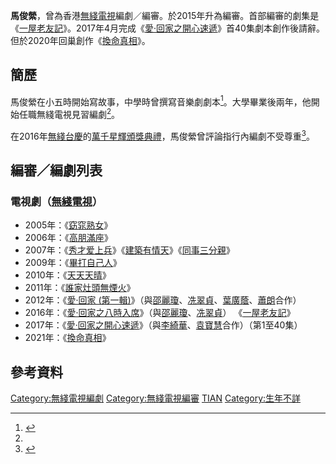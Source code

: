 {{藝人
|姓名 = 馬俊縈
|類型 = 編劇
|圖片 = 
|圖片尺寸 = 
|圖片簡介 = 
|本名 = 
|外文名 = 
|外文 = 
|羅馬拼音 = 
|英文名 = 
|暱稱 = 
|其他藝名 = 
|國籍 = 
|民族 = 
|籍貫 = 
|出生日期 = 
|出生地點 = 
|逝世日期 = 
|逝世地點 = 
|職業 = [[編劇|編劇]]、編審
|語言 = [[粵語|粵語]]、[[英語|英語]]、[[國語|國語]]
|教育程度 = 
|母校 = 
|宗教信仰 = 
|配偶 = 
|兒女 = 
|父母 = 
|親屬 = 
|音樂類型 = 
|演奏樂器 = 
|出道地點 = 
|出道日期 = 
|出道作 = 
|代表作 = 《[[愛·回家|愛·回家]]》系列
|著名角色 = 
|活躍年代 = 
|唱片公司 = 
|經紀公司 = 
|網站 = 
|相關團體 = 
|IMDb = 
|獎項 = 
}}

'''馬俊縈'''，曾為香港[[無綫電視|無綫電視]]編劇／編審。於2015年升為編審。首部編審的劇集是《[[一屋老友記|一屋老友記]]》。2017年4月完成《[[愛·回家之開心速遞|愛·回家之開心速遞]]》首40集劇本創作後請辭。但於2020年回巢創作《[[換命真相|換命真相]]》。

==簡歷==
馬俊縈在小五時開始寫故事，中學時曾撰寫音樂劇劇本<ref name="mingpao">{{cite web|url=https://hk.entertainment.appledaily.com/entertainment/daily/article/20161230/19881494|title=無綫編劇轟不被尊重　胡定欣成嫌疑人|publisher=蘋果日報|accessdate=2018-04-27|date=2016-12-30|archive-date=2020-03-09|archive-url=https://web.archive.org/web/20200309021608/https://hk.entertainment.appledaily.com/entertainment/daily/article/20161230/19881494|dead-url=no}}</ref>。大學畢業後兩年，他開始任職無綫電視見習編劇<ref name="mingpao"/>。

在2016年[[無綫台慶|無綫台慶]]的[[萬千星輝頒獎典禮|萬千星輝頒獎典禮]]，馬俊縈曾評論指行內編劇不受尊重<ref>{{cite web|url=https://news.mingpao.com/pns/dailynews/web_tc/article/20171115/s00011/1510683173538|title=全年最佳寫作大獎——優異獎﹕處之泰然的編劇——馬俊縈|agency=明報|accessdate=2018-04-27|date=2017-11-15|archive-date=2018-06-23|archive-url=https://web.archive.org/web/20180623193929/https://news.mingpao.com/pns/dailynews/web_tc/article/20171115/s00011/1510683173538|dead-url=no}}</ref>。

==編審／編劇列表==
===電視劇（[[無綫電視|無綫電視]]）===
*2005年：《[[窈窕熟女|窈窕熟女]]》
*2006年：《[[高朋滿座|高朋滿座]]》
*2007年：《[[秀才爱上兵|秀才爱上兵]]》《[[建築有情天|建築有情天]]》《[[同事三分親|同事三分親]]》
*2009年：《[[畢打自己人|畢打自己人]]》
*2010年：《[[天天天晴|天天天晴]]》 
*2011年：《[[誰家灶頭無煙火|誰家灶頭無煙火]]》
*2012年：《[[愛·回家_(第一輯)|愛·回家 (第一輯)]]》（與[[邵麗瓊|邵麗瓊]]、[[冼翠貞|冼翠貞]]、[[葉廣蔭|葉廣蔭]]、[[蕭朗|蕭朗]]合作）
*2016年：《[[愛·回家之八時入席|愛·回家之八時入席]]》（與[[邵麗瓊|邵麗瓊]]、[[冼翠貞|冼翠貞]]） 《[[一屋老友記|一屋老友記]]》
*2017年：《[[愛·回家之開心速遞|愛·回家之開心速遞]]》（與[[李綺華|李綺華]]、[[袁寶慧|袁寶慧]]合作）（第1至40集）
*2021年：《[[換命真相|換命真相]]》

== 參考資料 ==
{{reflist}}
{{DEFAULTSORT:YE}}
{{無綫電視劇集編審}}
[[Category:無綫電視編劇|Category:無綫電視編劇]]
[[Category:無綫電視編審|Category:無綫電視編審]]
[[Category:馬姓|TIAN]]
[[Category:生年不詳|Category:生年不詳]]